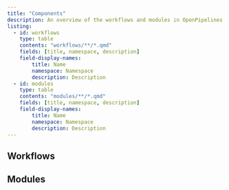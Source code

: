 ```yaml
---
title: "Components"
description: An overview of the workflows and modules in OpenPipelines
listing:
  - id: workflows
    type: table
    contents: "workflows/**/*.qmd"
    fields: [title, namespace, description]
    field-display-names: 
        title: Name
        namespace: Namespace
        description: Description
  - id: modules
    type: table
    contents: "modules/**/*.qmd"
    fields: [title, namespace, description]
    field-display-names: 
        title: Name
        namespace: Namespace
        description: Description
---
```



## Workflows

:::{#workflows}
:::

## Modules

:::{#modules}
:::